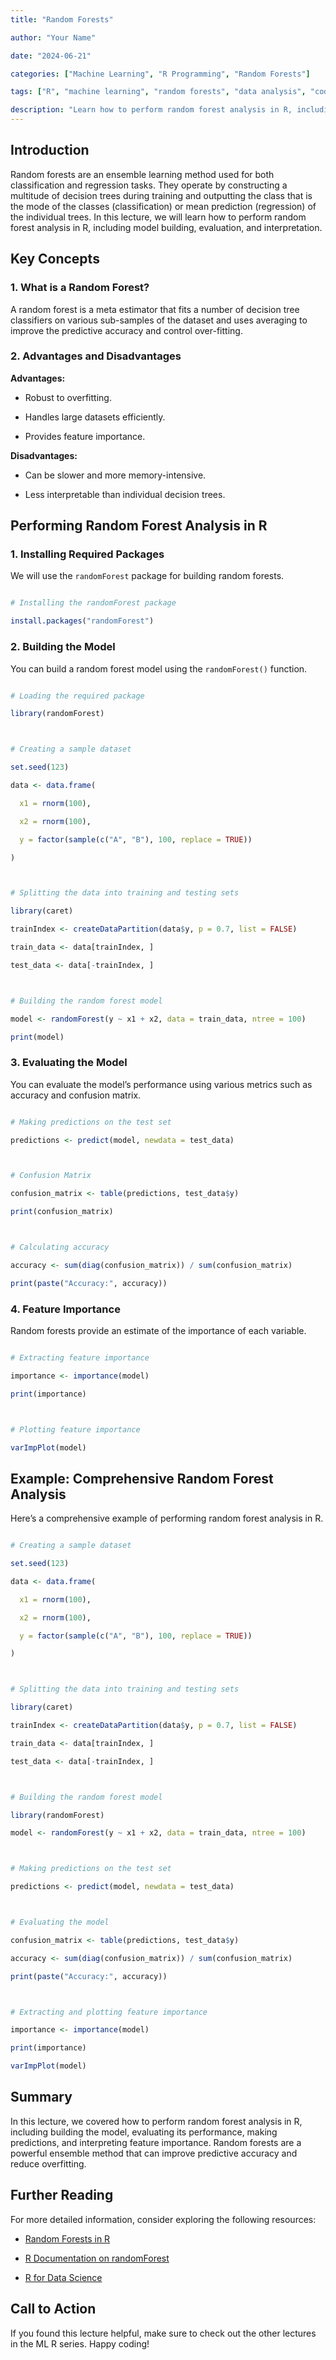 ```yaml
---
title: "Random Forests"

author: "Your Name"

date: "2024-06-21"

categories: ["Machine Learning", "R Programming", "Random Forests"]

tags: ["R", "machine learning", "random forests", "data analysis", "coding in R"]

description: "Learn how to perform random forest analysis in R, including model building, evaluation, and interpretation. This lecture covers essential techniques for implementing random forest models in R."
---
```




## Introduction



Random forests are an ensemble learning method used for both classification and regression tasks. They operate by constructing a multitude of decision trees during training and outputting the class that is the mode of the classes (classification) or mean prediction (regression) of the individual trees. In this lecture, we will learn how to perform random forest analysis in R, including model building, evaluation, and interpretation.



## Key Concepts



### 1. What is a Random Forest?



A random forest is a meta estimator that fits a number of decision tree classifiers on various sub-samples of the dataset and uses averaging to improve the predictive accuracy and control over-fitting.



### 2. Advantages and Disadvantages



**Advantages:**

- Robust to overfitting.

- Handles large datasets efficiently.

- Provides feature importance.



**Disadvantages:**

- Can be slower and more memory-intensive.

- Less interpretable than individual decision trees.



## Performing Random Forest Analysis in R



### 1. Installing Required Packages



We will use the `randomForest` package for building random forests.



```r

# Installing the randomForest package

install.packages("randomForest")

```



### 2. Building the Model



You can build a random forest model using the `randomForest()` function.



```r

# Loading the required package

library(randomForest)



# Creating a sample dataset

set.seed(123)

data <- data.frame(

  x1 = rnorm(100),

  x2 = rnorm(100),

  y = factor(sample(c("A", "B"), 100, replace = TRUE))

)



# Splitting the data into training and testing sets

library(caret)

trainIndex <- createDataPartition(data$y, p = 0.7, list = FALSE)

train_data <- data[trainIndex, ]

test_data <- data[-trainIndex, ]



# Building the random forest model

model <- randomForest(y ~ x1 + x2, data = train_data, ntree = 100)

print(model)

```



### 3. Evaluating the Model



You can evaluate the model's performance using various metrics such as accuracy and confusion matrix.



```r

# Making predictions on the test set

predictions <- predict(model, newdata = test_data)



# Confusion Matrix

confusion_matrix <- table(predictions, test_data$y)

print(confusion_matrix)



# Calculating accuracy

accuracy <- sum(diag(confusion_matrix)) / sum(confusion_matrix)

print(paste("Accuracy:", accuracy))

```



### 4. Feature Importance



Random forests provide an estimate of the importance of each variable.



```r

# Extracting feature importance

importance <- importance(model)

print(importance)



# Plotting feature importance

varImpPlot(model)

```



## Example: Comprehensive Random Forest Analysis



Here's a comprehensive example of performing random forest analysis in R.



```r

# Creating a sample dataset

set.seed(123)

data <- data.frame(

  x1 = rnorm(100),

  x2 = rnorm(100),

  y = factor(sample(c("A", "B"), 100, replace = TRUE))

)



# Splitting the data into training and testing sets

library(caret)

trainIndex <- createDataPartition(data$y, p = 0.7, list = FALSE)

train_data <- data[trainIndex, ]

test_data <- data[-trainIndex, ]



# Building the random forest model

library(randomForest)

model <- randomForest(y ~ x1 + x2, data = train_data, ntree = 100)



# Making predictions on the test set

predictions <- predict(model, newdata = test_data)



# Evaluating the model

confusion_matrix <- table(predictions, test_data$y)

accuracy <- sum(diag(confusion_matrix)) / sum(confusion_matrix)

print(paste("Accuracy:", accuracy))



# Extracting and plotting feature importance

importance <- importance(model)

print(importance)

varImpPlot(model)

```



## Summary



In this lecture, we covered how to perform random forest analysis in R, including building the model, evaluating its performance, making predictions, and interpreting feature importance. Random forests are a powerful ensemble method that can improve predictive accuracy and reduce overfitting.



## Further Reading



For more detailed information, consider exploring the following resources:



- [Random Forests in R](https://www.datamentor.io/r-programming/random-forest/)

- [R Documentation on randomForest](https://www.rdocumentation.org/packages/randomForest/versions/4.6-14)

- [R for Data Science](https://r4ds.had.co.nz/model.html)



## Call to Action



If you found this lecture helpful, make sure to check out the other lectures in the ML R series. Happy coding!